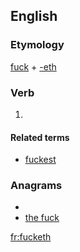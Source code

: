 ==English==

===Etymology===
[[fuck]] + [[-eth]]

===Verb===
{{infl|en|verb form}}

# {{qualifier|affected archaic}} {{form of|third-person singular|fuck}}

====Related terms====
* [[fuckest]]

===Anagrams===
* {{alphagram|cefhktu}}
* [[the fuck#English|the fuck]]

[[fr:fucketh]]